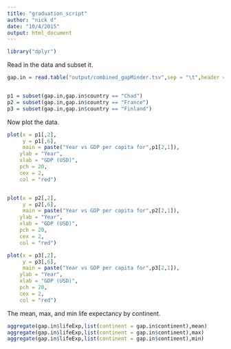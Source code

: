 ```yaml
---
title: "graduation_script"
author: "nick d"
date: "10/4/2015"
output: html_document
---
```




```r
library("dplyr")
```

Read in the data and subset it.

```r
gap.in = read.table("output/combined_gapMinder.tsv",sep = "\t",header = TRUE)


p1 = subset(gap.in,gap.in$country == "Chad")
p2 = subset(gap.in,gap.in$country == "France")
p3 = subset(gap.in,gap.in$country == "Finland")

```

Now plot the data.

```r
plot(x = p1[,2],
     y = p1[,6],
     main = paste("Year vs GDP per capita for",p1[2,1]),
    ylab = "Year",
    xlab = "GDP (USD)",
    pch = 20,
    cex = 2,
    col = "red")


plot(x = p2[,2],
     y = p2[,6],
     main = paste("Year vs GDP per capita for",p2[2,1]),
    ylab = "Year",
    xlab = "GDP (USD)",
    pch = 20,
    cex = 2,
    col = "red")

plot(x = p3[,2],
     y = p3[,6],
     main = paste("Year vs GDP per capita for",p3[2,1]),
    ylab = "Year",
    xlab = "GDP (USD)",
    pch = 20,
    cex = 2,
    col = "red")

```
The mean, max, and min life expectancy by continent.

```r
aggregate(gap.in$lifeExp,list(continent = gap.in$continent),mean)  
aggregate(gap.in$lifeExp,list(continent = gap.in$continent),max)
aggregate(gap.in$lifeExp,list(continent = gap.in$continent),min)
```